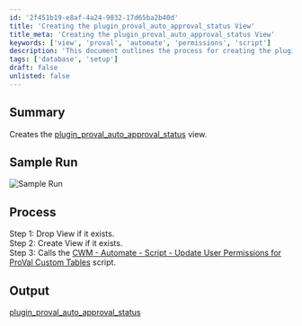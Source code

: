 ```yaml
---
id: '2f451b19-e8af-4a24-9032-17d65ba2b40d'
title: 'Creating the plugin_proval_auto_approval_status View'
title_meta: 'Creating the plugin_proval_auto_approval_status View'
keywords: ['view', 'proval', 'automate', 'permissions', 'script']
description: 'This document outlines the process for creating the plugin_proval_auto_approval_status view, including steps for dropping and creating the view, and updating user permissions for ProVal custom tables.'
tags: ['database', 'setup']
draft: false
unlisted: false
---
```

## Summary

Creates the [plugin_proval_auto_approval_status](https://proval.itglue.com/DOC-5078775-8988282) view.

## Sample Run

![Sample Run](../../../static/img/View---Create-(plugin_proval_auto_approval_status)/image_1.png)

## Process

Step 1: Drop View if it exists.  
Step 2: Create View if it exists.  
Step 3: Calls the [CWM - Automate - Script - Update User Permissions for ProVal Custom Tables](https://proval.itglue.com/DOC-5078775-8056027) script.

## Output

[plugin_proval_auto_approval_status](https://proval.itglue.com/DOC-5078775-8988282)











